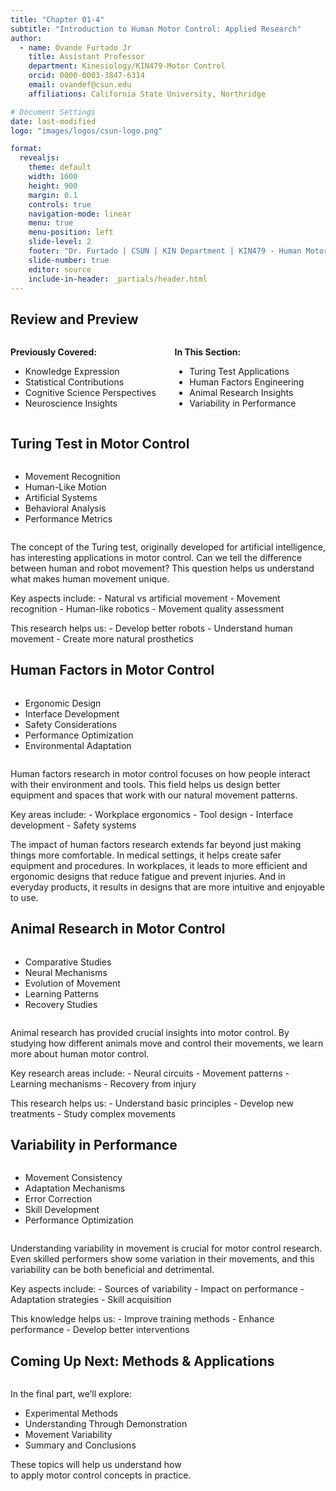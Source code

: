 ```yaml
---
title: "Chapter 01-4"
subtitle: "Introduction to Human Motor Control: Applied Research"
author:
  - name: Ovande Furtado Jr
    title: Assistant Professor
    department: Kinesiology/KIN479-Motor Control
    orcid: 0000-0003-3847-6314
    email: ovandef@csun.edu
    affiliations: California State University, Northridge

# Document Settings
date: last-modified
logo: "images/logos/csun-logo.png"

format: 
  revealjs:
    theme: default
    width: 1600
    height: 900
    margin: 0.1
    controls: true
    navigation-mode: linear
    menu: true
    menu-position: left
    slide-level: 2
    footer: "Dr. Furtado | CSUN | KIN Department | KIN479 - Human Motor Control"
    slide-number: true
    editor: source
    include-in-header: _partials/header.html
---
```


## Review and Preview

:::::::::: columns
::: {.column width="50%"}
**Previously Covered:**

- Knowledge Expression
- Statistical Contributions
- Cognitive Science Perspectives
- Neuroscience Insights
:::

::: {.column width="50%"}
**In This Section:**

- Turing Test Applications
- Human Factors Engineering
- Animal Research Insights
- Variability in Performance
:::
::::::::::

## Turing Test in Motor Control

:::::::::: columns
::: {.column width="60%"}
- Movement Recognition
- Human-Like Motion
- Artificial Systems
- Behavioral Analysis
- Performance Metrics
:::

::: {.column width="40%"}
::: {.center}
<i class="fas fa-robot fa-7x"></i>
:::
:::
::::::::::

<div class="audio-source" style="display: none;">
<audio preload="none" controls>
<source src="../audio/479-ch01-1_8_turing_test.mp3" type="audio/mpeg">
Your browser does not support the audio element. </audio>
</div>

::: notes
The concept of the Turing test, originally developed for artificial intelligence, has interesting applications in motor control. Can we tell the difference between human and robot movement? This question helps us understand what makes human movement unique.

Key aspects include:
- Natural vs artificial movement
- Movement recognition
- Human-like robotics
- Movement quality assessment

This research helps us:
- Develop better robots
- Understand human movement
- Create more natural prosthetics
:::

## Human Factors in Motor Control

:::::::::: columns
::: {.column width="60%"}
- Ergonomic Design
- Interface Development
- Safety Considerations
- Performance Optimization
- Environmental Adaptation
:::

::: {.column width="40%"}
::: {.center}
<i class="fas fa-user-cog fa-7x"></i>
:::
:::
::::::::::

<div class="audio-source" style="display: none;">
<audio preload="none" controls>
<source src="../audio/479-ch01-1_8_human_factors.mp3" type="audio/mpeg">
Your browser does not support the audio element. </audio>
</div>

::: notes
Human factors research in motor control focuses on how people interact with their environment and tools. This field helps us design better equipment and spaces that work with our natural movement patterns.

Key areas include:
- Workplace ergonomics
- Tool design
- Interface development
- Safety systems

The impact of human factors research extends far beyond just making things more comfortable. In medical settings, it helps create safer equipment and procedures. In workplaces, it leads to more efficient and ergonomic designs that reduce fatigue and prevent injuries. And in everyday products, it results in designs that are more intuitive and enjoyable to use.
:::

## Animal Research in Motor Control

:::::::::: columns
::: {.column width="60%"}
- Comparative Studies
- Neural Mechanisms
- Evolution of Movement
- Learning Patterns
- Recovery Studies
:::

::: {.column width="40%"}
::: {.center}
<i class="fas fa-paw fa-7x"></i>
:::
:::
::::::::::

<div class="audio-source" style="display: none;">
<audio preload="none" controls>
<source src="../audio/479-ch01-1_8_animal_research.mp3" type="audio/mpeg">
Your browser does not support the audio element. </audio>
</div>

::: notes
Animal research has provided crucial insights into motor control. By studying how different animals move and control their movements, we learn more about human motor control.

Key research areas include:
- Neural circuits
- Movement patterns
- Learning mechanisms
- Recovery from injury

This research helps us:
- Understand basic principles
- Develop new treatments
- Study complex movements
:::

## Variability in Performance

:::::::::: columns
::: {.column width="60%"}
- Movement Consistency
- Adaptation Mechanisms
- Error Correction
- Skill Development
- Performance Optimization
:::

::: {.column width="40%"}
::: {.center}
<i class="fas fa-chart-bar fa-7x"></i>
:::
:::
::::::::::

<div class="audio-source" style="display: none;">
<audio preload="none" controls>
<source src="../audio/479-ch01-1_8_variability_performance.mp3" type="audio/mpeg">
Your browser does not support the audio element. </audio>
</div>

::: notes
Understanding variability in movement is crucial for motor control research. Even skilled performers show some variation in their movements, and this variability can be both beneficial and detrimental.

Key aspects include:
- Sources of variability
- Impact on performance
- Adaptation strategies
- Skill acquisition

This knowledge helps us:
- Improve training methods
- Enhance performance
- Develop better interventions
:::

## Coming Up Next: Methods & Applications

:::::::::: columns
::: {.column width="60%"}
In the final part, we'll explore:

- Experimental Methods
- Understanding Through Demonstration
- Movement Variability
- Summary and Conclusions

These topics will help us understand how to apply motor control concepts in practice.
:::

::: {.column width="40%"}
::: {.center}
<div class="icon-container">
<i class="fas fa-clipboard-check fa-7x"></i>
</div>
:::
:::
::::::::::
